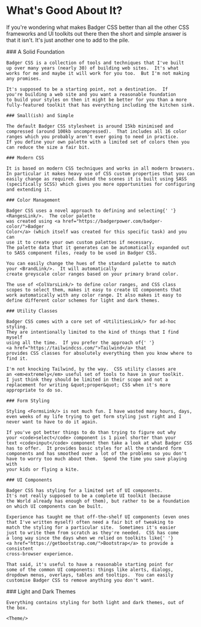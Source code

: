 
# What's Good About It?

<p className="intro wide">
  If you're wondering what makes Badger CSS better than all the
  other CSS frameworks and UI toolkits out there then the short and
  simple answer is that it isn't.  It's just another one to
  add to the pile.
</p>

<Split>
  <div>
    ### A Solid Foundation

    Badger CSS is a collection of tools and techniques that I've built
    up over many years (nearly 30) of building web sites.  It's what
    works for me and maybe it will work for you too.  But I'm not making
    any promises.

    It's supposed to be a starting point, not a destination.  If
    you're building a web site and you want a reasonable foundation
    to build your styles on then it might be better for you than a more
    fully-featured toolkit that has everything including the kitchen sink.

    ### Small(ish) and Simple

    The default Badger CSS stylesheet is around 15kb minimised and
    compressed (around 100kb uncompressed).  That includes all 16 color
    ranges which you probably aren't ever going to need in practice.
    If you define your own palette with a limited set of colors then you
    can reduce the size a fair bit.

    ### Modern CSS

    It is based on modern CSS techniques and works in all modern browsers.
    In particular it makes heavy use of CSS custom properties that you can
    easily change as required. Behind the scenes it is built using SASS
    (specifically SCSS) which gives you more opportunities for configuring
    and extending it.

    ### Color Management

    Badger CSS uses a novel approach to defining and selecting{' '}
    <RangesLink/>.  The color palette
    was created using <a href="https://badgerpower.com/badger-color/">Badger
    Color</a> (which itself was created for this specific task) and you can
    use it to create your own custom palettes if necessary.
    The palette data that it generates can be automatically expanded out
    to SASS component files, ready to be used in Badger CSS.

    You can easily change the hues of the standard palette to match
    your <BrandLink/>.  It will automatically
    create greyscale color ranges based on your primary brand color.

    The use of <ColVarsLink/> to define color ranges, and CSS class
    scopes to select them, makes it easy to create UI components that
    work automatically with any color range. It also makes it easy to
    define different color schemes for light and dark themes.

    ### Utility Classes

    Badger CSS comes with a core set of <UtilitiesLink/> for ad-hoc styling.
    They are intentionally limited to the kind of things that I find myself
    using all the time.  If you prefer the approach of{' '}
    <a href="https://tailwindcss.com/">Tailwind</a> that
    provides CSS classes for absolutely everything then you know where to
    find it.

    I'm not knocking Tailwind, by the way.  CSS utility classes are
    an <em>extremely</em> useful set of tools to have in your toolkit.
    I just think they should be limited in their scope and not a
    replacement for writing &quot;proper&quot; CSS when it's more
    appropriate to do so.

    ### Form Styling

    Styling <FormsLink/> is not much fun. I have wasted many hours, days,
    even weeks of my life trying to get form styling just right and I
    never want to have to do it again.

    If you've got better things to do than trying to figure out why
    your <code>select</code> component is 1 pixel shorter than your
    text <code>input</code> component then take a look at what Badger CSS
    has to offer.  It provides basic styles for all the standard form
    components and has smoothed over a lot of the problems so you don't
    have to worry too much about them.  Spend the time you save playing with
    your kids or flying a kite.

    ### UI Components

    Badger CSS has styling for a limited set of UI components.
    It's not really supposed to be a complete UI toolkit (because
    the World already has enough of them), but rather to be a foundation
    on which UI components can be built.

    Experience has taught me that off-the-shelf UI components (even ones
    that I've written myself) often need a fair bit of tweaking to
    match the styling for a particular site.  Sometimes it's easier
    just to write them from scratch as they're needed.  CSS has come
    a long way since the days when we relied on toolkits like{' '}
    <a href="https://getbootstrap.com/">Bootstrap</a> to provide a consistent
    cross-browser experience.

    That said, it's useful to have a reasonable starting point for
    some of the common UI components: things like alerts, dialogs,
    dropdown menus, overlays, tables and tooltips.  You can easily
    customise Badger CSS to remove anything you don't want.
  </div>

  <div>
    ### Light and Dark Themes

    Everything contains styling for both light and dark themes, out of
    the box.

    <Theme/>
  </div>
</Split>
